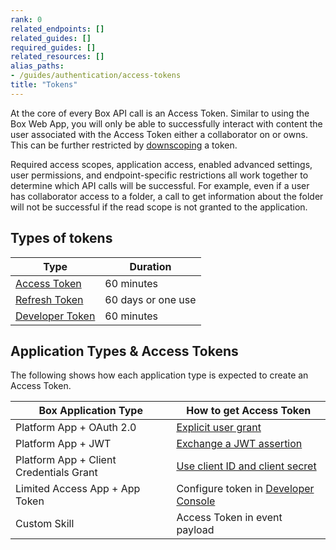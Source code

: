 ```yaml
---
rank: 0
related_endpoints: []
related_guides: []
required_guides: []
related_resources: []
alias_paths:
- /guides/authentication/access-tokens
title: "Tokens"
---
```

At the core of every Box API call is an Access Token.
Similar to using the Box Web App, you will only be able to successfully interact
with content the user associated with the Access Token either a collaborator on
or owns. This can be further restricted by [downscoping][ds] a token.

<Message warning>
  Required access scopes, application access, enabled advanced settings, user
  permissions, and endpoint-specific restrictions all work together to determine
  which API calls will be successful. For example, even if a user has
  collaborator access to a folder, a call to get information about the folder
  will not be successful if the read scope is not granted to the application.
</Message>

## Types of tokens

| Type                     | Duration           |
| ------------------------ | ------------------ |
| [Access Token][at]       | 60 minutes         |
| [Refresh Token][rt]      | 60 days or one use |
| [Developer Token][dt]    | 60 minutes         |

## Application Types & Access Tokens

The following shows how each application type is expected to create an Access
Token.

| Box Application Type                  | How to get Access Token                          |
| ------------------------------------- | ------------------------------------------------ |
| Platform App + OAuth 2.0                | [Explicit user grant][oauth2-with-sdk]           |
| Platform App + JWT                      | [Exchange a JWT assertion][jwt-with-sdk]         |
| Platform App + Client Credentials Grant | [Use client ID and client secret][clientcred]    |
| Limited Access App + App Token        | Configure token in [Developer Console][devcon]   |
| Custom Skill                          | Access Token in event payload                    |

[jwt-with-sdk]: g://authentication/oauth2/without-sdk
[oauth2-with-sdk]: g://authentication/oauth2/without-sdk
[devcon]: https://app.box.com/developers/console
[clientcred]: g://authentication/client-credentials
[ds]: g://authentication/tokens/downscope
[at]: g://authentication/tokens/access-tokens
[rt]: g://authentication/tokens/refresh
[dt]: g://authentication/tokens/developer-tokens